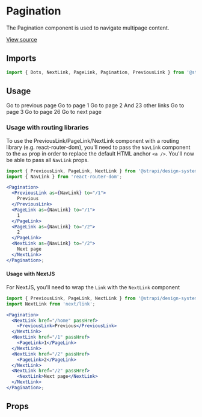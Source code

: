 <!--- Pagination.stories.mdx --->


<Meta title="Design System/Components/Pagination" component={Pagination} />

# Pagination

The Pagination component is used to navigate multipage content.

[View source](https://github.com/strapi/design-system/tree/main/packages/strapi-design-system/src/Pagination)

## Imports

```js
import { Dots, NextLink, PageLink, Pagination, PreviousLink } from '@strapi/design-system/Pagination';
```

## Usage

<Canvas>
  <Story name="base">
    <Pagination activePage={1} pageCount={26}>
      <PreviousLink href="/1">Go to previous page</PreviousLink>
      <PageLink number={1} href="/1">
        Go to page 1
      </PageLink>
      <PageLink number={2} href="/2">
        Go to page 2
      </PageLink>
      <Dots>And 23 other links</Dots>
      <PageLink number={25} href="/25">
        Go to page 3
      </PageLink>
      <PageLink number={26} href="/26">
        Go to page 26
      </PageLink>
      <NextLink href="/3">Go to next page</NextLink>
    </Pagination>
  </Story>
</Canvas>

### Usage with routing libraries

To use the PreviousLink/PageLink/NextLink component with a routing library (e.g. react-router-dom), you'll need to pass the `NavLink` component to the `as` prop in order to replace the default HTML anchor `<a />`.
You'll now be able to pass all `NavLink` props.

```jsx
import { PreviousLink, PageLink, NextLink } from '@strapi/design-system/Pagination';
import { NavLink } from 'react-router-dom';

<Pagination>
  <PreviousLink as={NavLink} to="/1">
    Previous
  </PreviousLink>
  <PageLink as={NavLink} to="/1">
    1
  </PageLink>
  <PageLink as={NavLink} to="/2">
    2
  </PageLink>
  <NextLink as={NavLink} to="/2">
    Next page
  </NextLink>
</Pagination>;
```

#### Usage with NextJS

For NextJS, you'll need to wrap the `Link` with the `NextLink` component

```jsx
import { PreviousLink, PageLink, NextLink } from '@strapi/design-system/Pagination';
import NextLink from 'next/link';

<Pagination>
  <NextLink href="/home" passHref>
    <PreviousLink>Previous</PreviousLink>
  </NextLink>
  <NextLink href="/1" passHref>
    <PageLink>1</PageLink>
  </NextLink>
  <NextLink href="/2" passHref>
    <PageLink>2</PageLink>
  </NextLink>
  <NextLink href="/2" passHref>
    <NextLink>Next page</NextLink>
  </NextLink>
</Pagination>;
```

## Props

<ArgsTable of={Pagination} />

